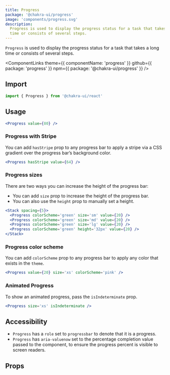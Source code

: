 ```yaml
---
title: Progress
package: '@chakra-ui/progress'
image: 'components/progress.svg'
description:
  Progress is used to display the progress status for a task that takes a long
  time or consists of several steps.
---
```


`Progress` is used to display the progress status for a task that takes a long
time or consists of several steps.

<ComponentLinks
  theme={{ componentName: 'progress' }}
  github={{ package: 'progress' }}
  npm={{ package: '@chakra-ui/progress' }}
/>

<carbon-ad></carbon-ad>

## Import

```js
import { Progress } from '@chakra-ui/react'
```

## Usage

```jsx
<Progress value={80} />
```

### Progress with Stripe

You can add `hasStripe` prop to any progress bar to apply a stripe via a CSS
gradient over the progress bar’s background color.

```jsx
<Progress hasStripe value={64} />
```

### Progress sizes

There are two ways you can increase the height of the progress bar:

- You can add `size` prop to increase the height of the progress bar.
- You can also use the `height` prop to manually set a height.

```jsx
<Stack spacing={5}>
  <Progress colorScheme='green' size='sm' value={20} />
  <Progress colorScheme='green' size='md' value={20} />
  <Progress colorScheme='green' size='lg' value={20} />
  <Progress colorScheme='green' height='32px' value={20} />
</Stack>
```

### Progress color scheme

You can add `colorScheme` prop to any progress bar to apply any color that
exists in the `theme`.

```jsx
<Progress value={20} size='xs' colorScheme='pink' />
```

### Animated Progress

To show an animated progress, pass the `isIndeterminate` prop.

```jsx
<Progress size='xs' isIndeterminate />
```

## Accessibility

- `Progress` has a `role` set to `progressbar` to denote that it is a progress.
- `Progress` has `aria-valuenow` set to the percentage completion value passed
  to the component, to ensure the progress percent is visible to screen readers.

## Props

<PropsTable of='Progress' />
